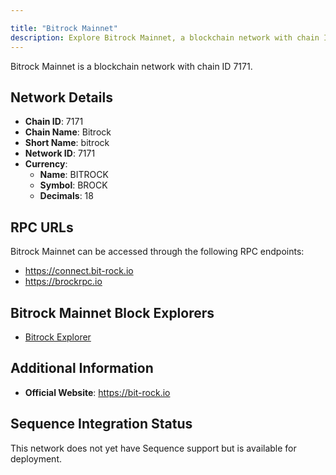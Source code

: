 ```yaml
---

title: "Bitrock Mainnet"
description: Explore Bitrock Mainnet, a blockchain network with chain ID 7171. Learn about its native currency, BITROCK, and how to interact with the network.
---
```




Bitrock Mainnet is a blockchain network with chain ID 7171.

## Network Details

- **Chain ID**: 7171
- **Chain Name**: Bitrock
- **Short Name**: bitrock
- **Network ID**: 7171
- **Currency**: 
  - **Name**: BITROCK
  - **Symbol**: BROCK
  - **Decimals**: 18

## RPC URLs

Bitrock Mainnet can be accessed through the following RPC endpoints:

- https://connect.bit-rock.io
- https://brockrpc.io

## Bitrock Mainnet Block Explorers

- [Bitrock Explorer](https://explorer.bit-rock.io)

## Additional Information

- **Official Website**: https://bit-rock.io

## Sequence Integration Status

This network does not yet have Sequence support but is available for deployment.
